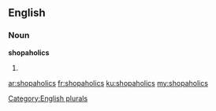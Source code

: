 ==English==

===Noun===
'''shopaholics'''

# {{plural of|[[shopaholic]]}}

[[Category:English plurals]]

[[ar:shopaholics]]
[[fr:shopaholics]]
[[ku:shopaholics]]
[[my:shopaholics]]